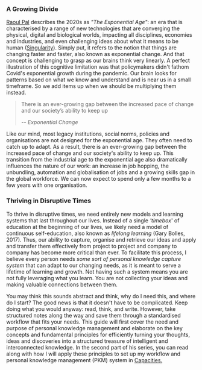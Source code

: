 
<TableOfContentSection chapter="chapter-01" topic="A Growing Divide">
	
### A Growing Divide

[Raoul Pal](https://app.capacities.io/789f7b14-1e17-43f4-adfa-3635d606c49d/a82651eb-5406-4fdc-bb12-151da302876e) describes the 2020s as *"The Exponential Age"*: an era that is characterised by a range of new technologies that are converging the physical, digital and biological worlds, impacting all disciplines, economies and industries, and even challenging ideas about what it means to be human ([Singularity](https://app.capacities.io/789f7b14-1e17-43f4-adfa-3635d606c49d/d30bc384-c0d2-4b9d-8b56-6d4bb00c6681)). Simply put, it refers to the notion that things are changing faster and faster, also known as exponential change. And that concept is challenging to grasp as our brains think very linearly. A perfect illustration of this cognitive limitation was that policymakers didn't fathom Covid's exponential growth during the pandemic. Our brain looks for patterns based on what we know and understand and is near us in a small timeframe. So we add items up when we should be multiplying them instead.

> There is an ever-growing gap between the increased pace of change and our society’s ability to keep up
>
> <cite>-- Exponential Change</cite>

Like our mind, most legacy institutions, social norms, policies and organisations are not designed for the exponential age. They often need to catch up to adapt. As a result, there is an ever-growing gap between the increased pace of change and our society's ability to keep up. This transition from the industrial age to the exponential age also dramatically influences the nature of our work: an increase in job hopping, the unbundling, automation and globalisation of jobs and a growing skills gap in the global workforce. We can now expect to spend only a few months to a few years with one organisation.

</TableOfContentSection>

<TableOfContentSection chapter="chapter-01" topic="Thriving in Disruptive Times">
	
### Thriving in Disruptive Times

To thrive in disruptive times, we need entirely new models and learning systems that last throughout our lives. Instead of a single *'timebox*' of education at the beginning of our lives, we likely need a model of continuous self-education, also known as _lifelong learning_ (Gary Bolles, 2017). Thus, our ability to capture, organise and retrieve our ideas and apply and transfer them effectively from project to project and company to company has become more critical than ever. To facilitate this process, I believe every person needs _some sort of personal knowledge capture system_ that can adapt to our changing needs, as it is meant to serve a lifetime of learning and growth. Not having such a system means you are not fully leveraging what you learn. You are not collecting your ideas and making valuable connections between them.

You may think this sounds abstract and think, why do I need this, and where do I start? The good news is that it doesn't have to be complicated. Keep doing what you would anyway: read, think, and write. However, take structured notes along the way and save them through a standardised workflow that fits your needs. This guide will first cover the need and purpose of personal knowledge management and elaborate on the key concepts and fundamental principles for efficiently turning your thoughts, ideas and discoveries into a structured treasure of intelligent and interconnected knowledge. In the second part of his series, you can read along with how I will apply these principles to set up my workflow and personal knowledge management (PKM) system in [Capacities.](https://capacities.io/)

</TableOfContentSection>
